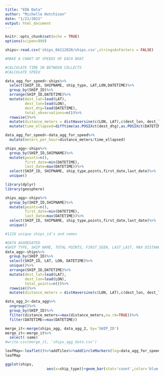 ```yaml
---
title: "EDA Data"
author: "Michelle Hutchison"
date: "1/21/2021"
output: html_document
---
```


```r
knitr::opts_chunk$set(echo = TRUE)
options(scipen=999)
```

```r
ships<-read.csv('ships_04112020/ships.csv',stringsAsFactors = FALSE)
```




```r
#MAKE A CHART OF SPEEDS OF EACH BOAT

#CALCULATE TIME IN BETWEEN COLLECTS
#CALCULATE SPEEd

data_agg_for_speed<-ships%>%
  select(SHIP_ID, SHIPNAME, ship_type, LAT,LON,DATETIME)%>%
  group_by(SHIP_ID)%>%
  arrange(SHIP_ID,DATETIME)%>%
  mutate(dest_lat=lead(LAT),
         dest_lon=lead(LON),
         dest_dtg=lead(DATETIME),
         total_observations=n())%>%
  rowwise()%>%
  mutate(distance_meters = distHaversine(c(LON, LAT),c(dest_lon, dest_lat)))%>%
  mutate(time_ellapsed=difftime(as.POSIXct(dest_dtg),as.POSIXct(DATETIME),units='hours'))

data_agg_for_speed<-data_agg_for_speed%>%
  mutate(meters_per_hour=distance_meters/time_ellapsed)
```

```r
ships_agg<-ships%>%
  group_by(SHIP_ID,SHIPNAME)%>%
  mutate(points=n(),
         first_date=min(DATETIME),
         last_date=max(DATETIME))%>%
  select(SHIP_ID, SHIPNAME, ship_type,points,first_date,last_date)%>%
  unique()

```


```r
library(dplyr)
library(geosphere)

ships_agg<-ships%>%
  group_by(SHIP_ID,SHIPNAME)%>%
  mutate(points=n(),
         first_date=min(DATETIME),
         last_date=max(DATETIME))%>%
  select(SHIP_ID, SHIPNAME, ship_type,points,first_date,last_date)%>%
  unique()

#1226 unique ships_id's and names
```


```r
#DATA AGGREGATED
#SHIP TYPE, SHIP NAME, TOTAL POINTS, FIRST_SEEN, LAST_LAST, MAX DISTANCE BETWEEN POINTS
data_agg<-ships%>%
  group_by(SHIP_ID)%>%
  select(SHIP_ID, LAT, LON, DATETIME)%>%
  unique()%>%
  arrange(SHIP_ID,DATETIME)%>%
  mutate(dest_lat=lead(LAT),
         dest_lon=lead(LON),
         total_points=n())%>%
  rowwise()%>%
  mutate(distance_meters = distHaversine(c(LON, LAT),c(dest_lon, dest_lat)))

data_agg_2<-data_agg%>%
  ungroup()%>%
  group_by(SHIP_ID)%>%
  filter(distance_meters==max(distance_meters,na.rm=TRUE))%>%
  filter(DATETIME==max(DATETIME))

merge_it<-merge(ships_agg, data_agg_2, by='SHIP_ID')
merge_it<-merge_it%>%
  select(-same)
#write.csv(merge_it, 'ships_agg_data.csv')
```

```r
leafMap<-leaflet()%>%addTiles%>%addCircleMarkers(lng=data_agg_for_speed$LON,lat = data_agg_for_speed$LAT,clusterOptions = markerClusterOptions())
leafMap
```

```r
ggplot(ships,
                   aes(x=ship_type))+geom_bar(stat='count',color='blue')
```

